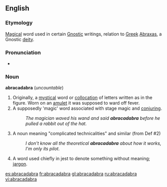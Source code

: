 ==English==

===Etymology===
{{wikipedia}}
[[Magical]] word used in certain [[Gnostic]] writings, relation to [[Greek]] [[Abraxas]], a Gnostic [[deity]].

===Pronunciation===
*{{audio|en-us-abracadabra.ogg|Audio (US)}}

===Noun===
'''abracadabra''' (''uncountable'')

# Originally, a [[mystical]] word or [[collocation]] of letters written as in the figure. Worn on an [[amulet]] it was supposed to ward off fever. 
# A supposedly 'magic' word associated with stage magic and [[conjuring]].
#:''The magician waved his wand and said '''abracadabra''' before he pulled a rabbit out of the hat.''
# A noun meaning "complicated technicalities" and similar (from Def #2)
#:''I don't know all the theoretical '''abracadabra''' about how it works, I'm only its pilot.''
# A word used chiefly in jest to denote something without meaning; [[jargon]].

[[es:abracadabra]]
[[fr:abracadabra]]
[[gl:abracadabra]]
[[ru:abracadabra]]
[[vi:abracadabra]]